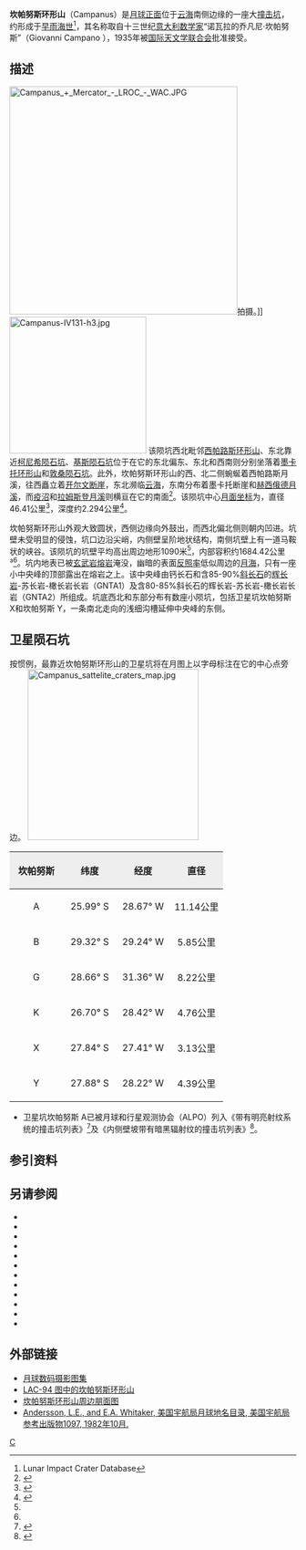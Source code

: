 {{lunar crater data|
 image=Campanus crater 4131 h3.jpg|
 caption=[[月球轨道器4号|月球轨道器4号]]拍摄的图像|
 latitude=28.04|
 N_or_S=S|
 longitude=27.9|
 E_or_W=W|
 diameter=46.41公里|
 depth=2.294公里|
 colong=29|
 eponym=诺瓦拉的乔凡尼·坎帕努斯}}
'''坎帕努斯环形山'''（Campanus）是[[月球正面|月球正面]]位于[[云海|云海]]南侧边缘的一座大[[撞击坑|撞击坑]]，约形成于[[早雨海世|早雨海世]]<ref name=LICD>Lunar Impact Crater Database</ref>，其名称取自十三世纪[[意大利|意大利]][[数学家|数学家]]“诺瓦拉的乔凡尼·坎帕努斯”（Giovanni Campano ），1935年被[[国际天文学联合会|国际天文学联合会]]批准接受。

==描述==
[[Image:Campanus_+_Mercator_-_LROC_-_WAC.JPG|400px]]拍摄。]]
[[Image:Campanus-IV131-h3.jpg|240px]]
该陨坑西北毗邻[[西帕路斯环形山|西帕路斯环形山]]、东北靠近[[柯尼希陨石坑|柯尼希陨石坑]]、[[基斯陨石坑|基斯陨石坑]]位于在它的东北偏东、东北和西南则分别坐落着[[墨卡托环形山|墨卡托环形山]]和[[敦桑陨石坑|敦桑陨石坑]]。此外，坎帕努斯环形山的西、北二侧蜿蜒着西帕路斯月溪，往西矗立着[[开尔文断崖|开尔文断崖]]，东北濒临[[云海|云海]]，东南分布着墨卡托断崖和[[赫西俄德月溪|赫西俄德月溪]]，而[[疫沼|疫沼]]和[[拉姆斯登月溪|拉姆斯登月溪]]则横亘在它的南面<ref>{{Cite web |url=http://planetarynames.wr.usgs.gov/images/Lunar/lac_94_lo.pdf |title=Crater Campanus on LAC-94 map. |accessdate=2016-10-04 |archive-date=2013-02-20 |archive-url=https://web.archive.org/web/20130220204046/http://planetarynames.wr.usgs.gov/images/Lunar/lac_94_lo.pdf |dead-url=no }}</ref>。该陨坑中心[[月面坐标|月面坐标]]为{{Coord|28.04|S|27.9|W|globe:Moon|nogoogle=1|noosm=1}}，直径46.41公里<ref name="IAU">{{Cite web |url=http://planetarynames.wr.usgs.gov/Feature/989 |title=Directory of the International Astronomical Union |accessdate=2016-10-04 |archive-date=2015-12-19 |archive-url=https://web.archive.org/web/20151219081756/http://planetarynames.wr.usgs.gov/Feature/989 |dead-url=no }}</ref>，深度约2.294公里<ref>{{Cite web |url=http://fisherka.csolutionshosting.net/astronote/plan/craterdepth/html/CraterDepthFeatureNameWestfall.html |title=John E. Westfall's Atlas of the Lunar Terminator, Cambridge Univ. Press (2000) |accessdate=2016-10-04 |archive-date=2014-12-18 |archive-url=https://archive.today/20141218234310/http://fisherka.csolutionshosting.net/astronote/plan/craterdepth/html/CraterDepthFeatureNameWestfall.html |dead-url=yes }}</ref>。

坎帕努斯环形山外观大致圆状，西侧边缘向外鼓出，而西北偏北侧则朝内凹进。坑壁未受明显的侵蚀，坑口边沿尖峭，内侧壁呈阶地状结构，南侧坑壁上有一道马鞍状的峡谷。该陨坑的坑壁平均高出周边地形1090米<ref name="LICD"/>，内部容积约1684.42公里³<ref name="LICD"/>。坑内地表已被[[玄武岩|玄武岩]][[熔岩|熔岩]]淹没，幽暗的表面[[反照率|反照率]]低似周边的[[月海|月海]]，只有一座小中央峰的顶部露出在熔岩之上。该中央峰由钙长石和含85-90%[[斜长石|斜长石]]的[[辉长岩|辉长岩]]-苏长岩-橄长岩长岩（GNTA1）及含80-85%斜长石的辉长岩-苏长岩-橄长岩长岩（GNTA2）所组成。坑底西北和东部分布有数座小陨坑，包括卫星坑坎帕努斯 X和坎帕努斯 Y，一条南北走向的浅细沟槽延伸中央峰的东侧。

==卫星陨石坑==
按惯例，最靠近坎帕努斯环形山的卫星坑将在月图上以字母标注在它的中心点旁边。
[[Image:Campanus_sattelite_craters_map.jpg|300px]]

{| class="wikitable"
!width="25%" style="background:#eeeeee;" |坎帕努斯 
!width="25%" style="background:#eeeeee;" |纬度
!width="25%" style="background:#eeeeee;" |经度
!width="25%" style="background:#eeeeee;" |直径
|-
|align="center"|A
|align="center"|25.99° S
|align="center"|28.67° W
|align="center"|11.14公里
|-
|align="center"|B
|align="center"|29.32° S
|align="center"|29.24° W
|align="center"|5.85公里
|-
|align="center"|G
|align="center"|28.66° S
|align="center"|31.36° W
|align="center"|8.22公里
|-
|align="center"|K
|align="center"|26.70° S
|align="center"|28.42° W
|align="center"|4.76公里
|-
|align="center"|X
|align="center"|27.84° S
|align="center"|27.41° W
|align="center"|3.13公里
|-
|align="center"|Y
|align="center"|27.88° S
|align="center"|28.22° W
|align="center"|4.39公里
|}{{clear}}
* 卫星坑坎帕努斯 A已被月球和行星观测协会（ALPO）列入《带有明亮射纹系统的撞击坑列表》<ref>{{Cite web |url=http://www.zone-vx.com/alpo-rays-table.pdf |title=List of craters with bright rays system of lunar and planetary astronomy Association (ALPO) |accessdate=2016-10-04 |archive-date=2016-03-04 |archive-url=https://web.archive.org/web/20160304213831/http://www.zone-vx.com/alpo-rays-table.pdf |dead-url=yes }}</ref>及《内侧壁坡带有暗黑辐射纹的撞击坑列表》<ref>{{Cite web |url=http://www.zone-vx.com/alpo-bcp-longlist.pdf |title=List of craters with dark radial bands of the Association of Lunar and Planetary Astronomy (ALPO) |accessdate=2016-10-04 |archive-date=2013-12-03 |archive-url=https://web.archive.org/web/20131203025135/http://www.zone-vx.com/alpo-bcp-longlist.pdf |dead-url=yes }}</ref>。 
==参引资料==
{{Reflist}}
==另请参阅==
{{refbegin}}
* {{cite book
  | last1 = Andersson
  | first1 = L. E.
  | last2 = Whitaker
  | first2 = E. A.
  | authorlink2 = Ewen Whitaker
  | date = 1982
  | title = [[NASA|NASA]] Catalogue of Lunar Nomenclature
  | publisher = NASA RP-1097
  | ref = harv
  }}
* {{cite web
  | last = Blue
  | first = Jennifer
  | date = July 25, 2007
  | title = Gazetteer of Planetary Nomenclature
  | publisher = [[United_States_Geological_Survey|USGS]]
  | url = http://planetarynames.wr.usgs.gov/
  | accessdate = 2007-08-05
  | ref = harv
  | archive-date = 2012-04-08
  | archive-url = https://www.webcitation.org/66mXDr4G9?url=http://planetarynames.wr.usgs.gov/
  | dead-url = no
  }}
* {{cite book
  | last1 = Bussey
  | first1 = B.
  | authorlink1 = Ben Bussey
  | last2 = Spudis
  | first2 = P.
  | authorlink2 = Paul Spudis
  | date = 2004
  | title = The Clementine Atlas of the Moon
  | publisher = Cambridge University Press
  | location = New York
  | isbn = 978-0-521-81528-4
  | ref = harv
  }}
* {{cite book
  | last1 = Cocks
  | first1 = Elijah E.
  | last2 = Cocks
  | first2 = Josiah C.
  | date = 1995
  | title = Who's Who on the Moon: A Biographical Dictionary of Lunar Nomenclature
  | url = https://archive.org/details/isbn_9780936389271
  | publisher = Tudor Publishers
  | isbn = 978-0-936389-27-1
  | ref = harv
  }}
* {{cite web
  | last = McDowell
  | first = Jonathan
  | date = July 15, 2007
  | url = http://host.planet4589.org/astro/lunar/
  | title = Lunar Nomenclature
  | publisher = Jonathan's Space Report
  | accessdate = 2007-10-24
  | ref = harv
  | archive-date = 2012-05-26
  | archive-url = https://www.webcitation.org/67wcYNfK3?url=http://host.planet4589.org/astro/lunar/
  | dead-url = no
  }}
* {{cite journal| last1 = Menzel| first1 = D. H.| last2 = Minnaert| first2 = M.| last3 = Levin| first3 = B.| last4 = Dollfus| first4 = A.| last5 = Bell| first5 = B.| title = Report on Lunar Nomenclature by the Working Group of Commission 17 of the IAU| doi = 10.1007/BF00171763| journal = Space Science Reviews| volume = 12| issue = 2| pages = 136–186| date = 1971| bibcode = 1971SSRv...12..136M| ref = harv}}
* {{cite book
  | first = Patrick
  | last = Moore
  | authorlink = Patrick Moore
  | date = 2001
  | title = On the Moon
  | url = https://archive.org/details/patrickmooreonmo00patr
  | publisher = Sterling Publishing Co.
  | isbn = 978-0-304-35469-6
  | ref = harv
  }}
* {{cite book
  | first = Fred W.
  | last = Price
  | date = 1988
  | title = The Moon Observer's Handbook
  | publisher = Cambridge University Press
  | isbn = 978-0-521-33500-3
  | ref = harv
  }}
* {{cite book
  | last = Rükl
  | first = Antonín
  | authorlink = Antonín Rükl
  | date = 1990
  | title = Atlas of the Moon
  | publisher = Kalmbach Books
  | isbn = 978-0-913135-17-4
  | ref = harv
  }}
* {{cite book
  | last = Webb
  | first = Rev. T. W.
  | authorlink = Thomas William Webb
  | date = 1962
  | title = Celestial Objects for Common Telescopes
  | url = https://archive.org/details/celestialobjects00webb
  | edition = 6th revised
  | publisher = Dover
  | isbn = 978-0-486-20917-3
  | ref = harv
  }}
* {{cite book
  | first = Ewen A.
  | last = Whitaker
  | authorlink = Ewen Whitaker
  | date = 1999
  | title = Mapping and Naming the Moon
  | publisher = Cambridge University Press
  | isbn = 978-0-521-62248-6
  | ref = harv
  }}
* {{cite book
  | first = Peter T.
  | last = Wlasuk
  | date = 2000
  | title = Observing the Moon
  | publisher = Springer
  | isbn = 978-1-85233-193-1
  | ref = harv
 }}
{{refend}}

==外部链接==
*[http://www.lpi.usra.edu/resources/lunar_orbiter/bin/srch_nam.shtml?Campanus%7C0 月球数码摄影图集]{{Wayback|url=http://www.lpi.usra.edu/resources/lunar_orbiter/bin/srch_nam.shtml?Campanus%7C0 |date=20160304082831 }}
*[http://www.lpi.usra.edu/resources/mapcatalog/LAC/lac94/ LAC-94 图中的坎帕努斯环形山]{{Wayback|url=http://www.lpi.usra.edu/resources/mapcatalog/LAC/lac94/ |date=20161005115704 }}
*[http://www.lpi.usra.edu/resources/mapcatalog/usgs/I485/ 坎帕努斯环形山周边朋面图]{{Wayback|url=http://www.lpi.usra.edu/resources/mapcatalog/usgs/I485/ |date=20161005114140 }}
*[http://planet4589.org/astro/lunar/RP-1097.pdf Andersson, L.E., and E.A. Whitaker, 美国宇航局月球地名目录, 美国宇航局参考出版物1097, 1982年10月.]{{Wayback|url=http://planet4589.org/astro/lunar/RP-1097.pdf |date=20141006125838 }}

[[Category:月球环形山|C]]
{{月球環形山 (C-F)}}